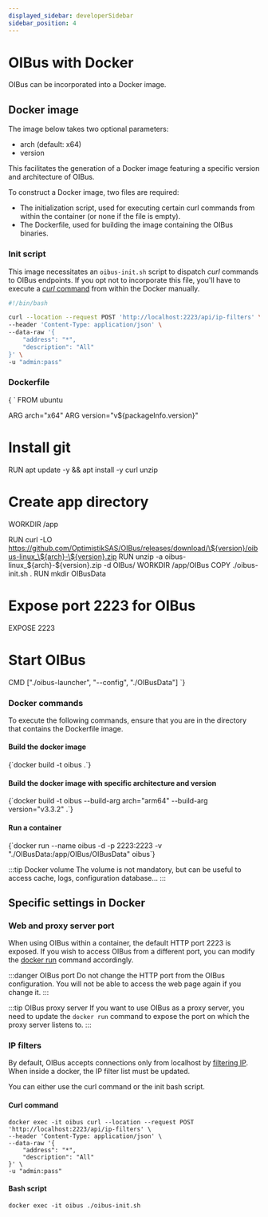 ```yaml
---
displayed_sidebar: developerSidebar
sidebar_position: 4
---
```



# OIBus with Docker
OIBus can be incorporated into a Docker image.

## Docker image
The image below takes two optional parameters:
- arch (default: x64)
- version

This facilitates the generation of a Docker image featuring a specific version and architecture of OIBus.

To construct a Docker image, two files are required:
- The initialization script, used for executing certain curl commands from within the container (or none if the file is empty).
- The Dockerfile, used for building the image containing the OIBus binaries.

### Init script
This image necessitates an `oibus-init.sh` script to dispatch _curl_ commands to OIBus endpoints. If you opt not to
incorporate this file, you'll have to execute a [_curl_ command](#curl-command) from within the Docker manually.

```bash title="oibus-init.sh"
#!/bin/bash

curl --location --request POST 'http://localhost:2223/api/ip-filters' \
--header 'Content-Type: application/json' \
--data-raw '{
    "address": "*",
    "description": "All"
}' \
-u "admin:pass"
```

### Dockerfile
<CodeBlock>
{ `
  FROM ubuntu

  ARG arch="x64"
  ARG version="v${packageInfo.version}"

  # Install git
  RUN apt update -y && apt install -y curl unzip

  # Create app directory
  WORKDIR /app

  RUN curl -LO https://github.com/OptimistikSAS/OIBus/releases/download/\${version}/oibus-linux_\${arch}-\${version}.zip
  RUN unzip -a oibus-linux_\${arch}-\${version}.zip -d OIBus/
  WORKDIR /app/OIBus
  COPY ./oibus-init.sh .
  RUN mkdir OIBusData

  # Expose port 2223 for OIBus
  EXPOSE 2223

  # Start OIBus
  CMD ["./oibus-launcher", "--config", "./OIBusData"]
`}
</CodeBlock>

### Docker commands
To execute the following commands, ensure that you are in the directory that contains the Dockerfile image.

#### Build the docker image
<CodeBlock>
  {`docker build -t oibus .`}
</CodeBlock>

#### Build the docker image with specific architecture and version
<CodeBlock>
  {`docker build -t oibus --build-arg arch="arm64" --build-arg version="v3.3.2" .`}
</CodeBlock>

#### Run a container
<CodeBlock>
  {`docker run --name oibus -d -p 2223:2223 -v "./OIBusData:/app/OIBus/OIBusData" oibus`}
</CodeBlock>

:::tip Docker volume
The volume is not mandatory, but can be useful to access cache, logs, configuration database...
:::

## Specific settings in Docker
### Web and proxy server port
When using OIBus within a container, the default HTTP port 2223 is exposed. If you wish to access OIBus from a different 
port, you can modify the [docker run](#docker-commands) command accordingly.

:::danger OIBus port
Do not change the HTTP port from the OIBus configuration. You will not be able to access the web page again if you 
change it.
:::

:::tip OIBus proxy server
If you want to use OIBus as a proxy server, you need to update the `docker run` command to expose the port on which the
proxy server listens to.
:::

### IP filters
By default, OIBus accepts connections only from localhost by [filtering IP](../guide/engine/ip-filters.md). When inside
a docker, the IP filter list must be updated.

You can either use the curl command or the init bash script.
#### Curl command
```
docker exec -it oibus curl --location --request POST 'http://localhost:2223/api/ip-filters' \
--header 'Content-Type: application/json' \
--data-raw '{
    "address": "*",
    "description": "All"
}' \
-u "admin:pass"

```

#### Bash script
`docker exec -it oibus ./oibus-init.sh`